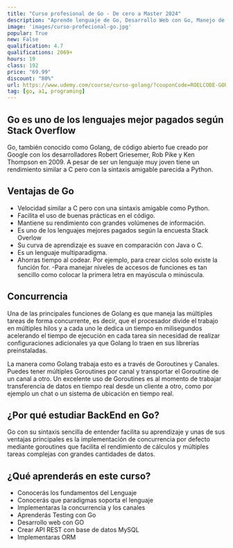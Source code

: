 ```yaml
---
title: "Curso profesional de Go - De cero a Master 2024"
description: "Aprende lenguaje de Go, Desarrollo Web con Go, Manejo de HTML, CSS, API RESTful com MySQL y ORM con Go"
image: 'images/curso-profecional-go.jpg'
popular: True
new: False
qualification: 4.7
qualifications: 2069+
hours: 19
class: 192
price: "69.99"
discount: "80%"
url: https://www.udemy.com/course/curso-golang/?couponCode=ROELCODE-GOPRO
tag: [go, a1, programing]
---
```


## Go es uno de los lenguajes mejor pagados según Stack Overflow

Go, también conocido como Golang, de código abierto fue creado por Google con los desarrolladores Robert Griesemer, Rob Pike y Ken Thompson en 2009. A pesar de ser un lenguaje muy joven tiene un rendimiento similar a C pero con la sintaxis amigable parecida a Python.


## Ventajas de Go

- Velocidad similar a C pero con una sintaxis amigable como Python.
- Facilita el uso de buenas prácticas en el código.
- Mantiene su rendimiento con grandes volúmenes de información.
- Es uno de los lenguajes mejores pagados según la encuesta Stack Overlow
- Su curva de aprendizaje es suave en comparación con Java o C.
- Es un lenguaje multiparadigma.
- Ahorras tiempo al codear. Por ejemplo, para crear ciclos solo existe la función for.
-Para manejar niveles de accesos de funciones es tan sencillo como colocar la primera letra en mayúscula o minúscula.

## Concurrencia

Una de las principales funciones de Golang es que maneja las múltiples tareas de forma concurrente, es decir, que el procesador divide el trabajo en múltiples hilos y a cada uno le dedica un tiempo en milisegundos acelerando el tiempo de ejecución en cada tarea sin necesidad de realizar configuraciones adicionales ya que Golang lo traen en sus librerías preinstaladas.

La manera como Golang trabaja esto es a través de Goroutines y Canales. Puedes tener múltiples Goroutines por canal y transportar el Goroutine de un canal a otro. Un excelente uso de Goroutines es al momento de trabajar transferencia de datos en tiempo real desde un cliente a otro, como por ejemplo un chat o un sistema de ubicación en tiempo real.

## ¿Por qué estudiar BackEnd en Go?

Go con su sintaxis sencilla de entender facilita su aprendizaje y unas de sus ventajas principales es la implementación de concurrencia por defecto mediante goroutines que facilita el rendimiento de cálculos y múltiples tareas complejas con grandes cantidades de datos.


## ¿Qué aprenderás en este curso?

- Conocerás los fundamentos del Lenguaje
- Conocerás que paradigmas soporta el lenguaje
- Implementaras la concurrencia y los canales
- Aprenderás Testing con Go
- Desarrollo web con GO
- Crear API REST con base de datos MySQL
- Implementaras ORM

